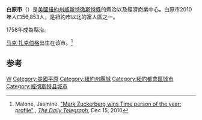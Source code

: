 {{noteTA
|1=zh:威斯特徹斯特郡;zh-hans:威斯特徹斯特县;zh-hk:西徹斯特縣;zh-tw:威斯特徹斯特郡;
|2=zh:郡;zh-hans:县;zh-hk:縣;zh-tw:郡;
|d1=中国大陆：县；台灣：郡；香港：縣
|3=zh-hans:康涅狄格州;zh-hk:康涅狄格州;zh-tw:康乃狄克州;
}}
{{Infobox settlement
|name = 白原市
|native_name=White Plains
|official_name          = City of White Plains
|settlement_type        = [[城市|城市]]
|image_skyline          = File:Dr. Martin Luther King Drive - White Plains, NY and the White Plains Library.jpg
|nickname               = “The Birthplace of New York State”{{en}}<br>（[[紐約州|紐約州]]的出生地）
|motto                  = Semper Fidelis
|image_map              = Westchester County New York incorporated and unincorporated areas White Plains highlighted.svg
|map_caption            = 白原市位於[[威斯特徹斯特縣_(紐約州)|威斯特徹斯特縣]]（左）和[[紐約州|紐約州]]（右）的位置
|subdivision_type       = [[List_of_sovereign_states|國家]]
|subdivision_name       = {{USA}}
|subdivision_type1      = [[U.S._state|州]]
|subdivision_name1      = {{flag|New York}}
|subdivision_type2      = [[紐約州行政區劃|縣]]
|subdivision_name2      = [[威斯特徹斯特縣_(紐約州)|威斯特徹斯特縣]]
|government_type        = [[市長-議會制政府|市長-議會制]]
|leader_title           = 市長
|leader_name            = Thomas Roach
|leader_party=[[民主黨_(美國)|民主黨]]
|area_total_km2         = 25.60
|area_land_km2          = 25.30
|area_water_km2         = 0.30
|population_as_of       = [[2010_United_States_Census|2010年]]
|population_footnotes   = <ref name="2013 Pop Estimate">{{cite web|title=Population Estimates |url=https://www.census.gov/popest/data/cities/totals/2013/SUB-EST2013-3.html |publisher=[[United_States_Census_Bureau|United States Census Bureau]] |accessdate=2014-06-15 |deadurl=yes |archiveurl=https://web.archive.org/web/20140522161634/http://www.census.gov/popest/data/cities/totals/2013/SUB-EST2013-3.html |archivedate=May 22, 2014 |df= }}</ref>
|population_total       = 56853
|population_density_km2 = 2302.16
|timezone               = [[Eastern_Standard_Time_Zone|EST]]
|utc_offset             = -5
|timezone_DST           = Eastern
|utc_offset_DST         = -4
|elevation_ft           = 213
|coordinates            = {{coord|41.033986|-73.762910|region:US-NY|display=inline,title}}
|postal_code_type       = [[ZIP_code|郵政號碼]]
|postal_code            = 10600-10699
|area_code              = +1 914
|blank_name             = [[Federal_Information_Processing_Standard|FIPS]] 號碼
|blank_info             = 36-81677
|blank1_name            = [[Geographic_Names_Information_System|GNIS]] 號碼
|blank1_info            = 0977432<ref name="GR3">{{cite web|url=http://geonames.usgs.gov|accessdate=2008-01-31|title=US Board on Geographic Names|publisher=[[United_States_Geological_Survey|United States Geological Survey]]|date=2007-10-25|archive-date=2012-02-26|archive-url=https://www.webcitation.org/65jET5cdV?url=http://geonames.usgs.gov/|dead-url=no}}</ref>
|website                = {{URL|www.cityofwhiteplains.com}}
|footnotes              = 
|pop_est_as_of = 2016年
|pop_est_footnotes = <ref name="USCensusEst2016"/>
|population_est = 58241
|population_density_sq_mi = 5962.43
|unit_pref = Imperial
|area_footnotes = <ref name="CenPopGazetteer2016">{{cite web|title=2016 U.S. Gazetteer Files|url=https://www2.census.gov/geo/docs/maps-data/data/gazetteer/2016_Gazetteer/2016_gaz_place_36.txt|publisher=United States Census Bureau|accessdate=Jul 5, 2017|archive-date=2017-08-24|archive-url=https://web.archive.org/web/20170824204425/https://www2.census.gov/geo/docs/maps-data/data/gazetteer/2016_Gazetteer/2016_gaz_place_36.txt|dead-url=no}}</ref>
|area_total_sq_mi = 9.89
|area_land_sq_mi = 9.77
|area_water_sq_mi = 0.12
|pushpin_map=USA
|pushpin_map_caption = 白原市在[[美國|美國]]的位置
|pushpin_label_position=bottom
}}
'''白原市'''（{{lang-en|White Plains}}）是[[美國|美國]][[紐約州|紐約州]][[威斯特徹斯特縣_(紐約州)|威斯特徹斯特縣]]的縣治以及經濟商業中心。白原市2010年人口56,853人，是紐約市以北的富人區之一。

1758年成為縣治。

[[马克·扎克伯格|马克·扎克伯格]]出生在该市。<ref>Malone, Jasmine. [http://www.telegraph.co.uk/technology/mark-zuckerberg/8204697/Mark-Zuckerberg-wins-Time-person-of-the-year-profile.html "Mark Zuckerberg wins Time person of the year: profile"] {{Wayback|url=http://www.telegraph.co.uk/technology/mark-zuckerberg/8204697/Mark-Zuckerberg-wins-Time-person-of-the-year-profile.html |date=20130813114206 }}, ''[[The_Daily_Telegraph|The Daily Telegraph]]'', Dec 15, 2010</ref>

==参考==
{{reflist}}
{{New York}}
{{Authority control}}
[[Category:纽约州城市|W]]
[[Category:美國平原|Category:美國平原]]
[[Category:紐約州縣城|Category:紐約州縣城]]
[[Category:紐約都會區城市|Category:紐約都會區城市]]
[[Category:威彻斯特县城市|Category:威彻斯特县城市]]